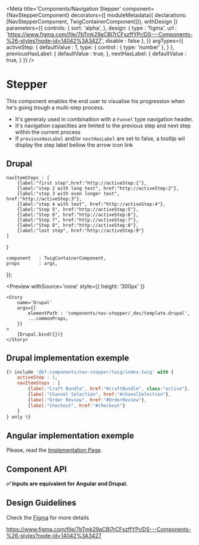 





<Meta
    title='Components/Navigation Stepper'
    component={NavStepperComponent}
    decorators={[
        moduleMetadata({ declarations: [NavStepperComponent, TwigContainerComponent]}),
        withDesign
    ]}
    parameters={{
        controls: {
            sort: 'alpha',
        },
        design: {
            type    : 'figma',
            url     : 'https://www.figma.com/file/7bTmk29aCBl7rCFszffYPr/DS---Components-%26-styles?node-id=14042%3A3427',
            disable : false
        },
    }}
    argTypes={{
        activeStep: {
            defaultValue : 1,
            type:  { control : { type: 'number' },
            }
        },
        previousHasLabel: {
            defaultValue : true,
        },
        nextHasLabel: {
            defaultValue : true,
        }
    }}
/>

# Stepper

 This component enables the end user to visualise his progression when he's going trough a multi-step process.
 - It's generaly used in combinaition with a `Funnel` type navigation header.
 - It's navigation capacities are limited to the previous step and next step within the current process
 - If `previousHasLabel` and/or `nextHasLabel` are set to false, a tooltip wil display the step label bellow the arrow icon link

## Drupal
    navItemSteps : [
        {label:"first step",href:"http://activeStep:1"},
        {label:"step 2 with long text", href:"http://activeStep:2"},
        {label:"step 3 with even longer text", href:"http://activeStep:3"},
        {label:"step 4 with text", href:"http://activeStep:4"},
        {label:"Step 5", href:"http://activeStep:5"},
        {label:"Step 6", href:"http://activeStep:6"},
        {label:"Step 7", href:"http://activeStep:7"},
        {label:"Step 8", href:"http://activeStep:8"},
        {label:"last step", href:"http://activeStep:9"}
    ]
}

    component   : TwigContainerComponent,
    props       : args,
});

<Preview
    withSource='none'
    style={{ height: '300px' }}
>
    <Story
        name='Drupal'
        args={{
            elementPath : 'components/nav-stepper/_doc/template.drupal',
            ...commonProps,
        }}
    >
        {Drupal.bind({})}
    </Story>
</Preview>


## Drupal implementation exemple

```jsx
{% include '@bf-components/nav-stepper/twig/index.twig' with {
    activeStep : 1,
    navItemSteps : [
        {label:"Craft Bundle", href:"#craftBundle", class:"active"},
        {label:"Channel Selection", href:"#chanelSelection"},
        {label:"Order Review", href:"#OrderReview"},
        {label:"Checkout", href:"#checkout"}
    ]
} only %}
```



## Angular implementation exemple

Please, read the [Implementation Page](/?path=/docs/implementation-angular--page).



## Component API

**✅ Inputs are equivalent for Angular and Drupal.**

<Props of={NavStepperComponent} />


## Design Guidelines

Check the [Figma](https://www.figma.com/file/qpI1TDuVG9ciRWsoOIQ93x/Navigation?node-id=939%3A1615) for more details

https://www.figma.com/file/7bTmk29aCBl7rCFszffYPr/DS---Components-%26-styles?node-id=14042%3A3427
